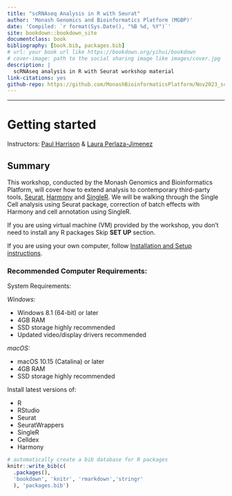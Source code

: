 ```yaml
--- 
title: "scRNAseq Analysis in R with Seurat"
author: 'Monash Genomics and Bioinformatics Platform (MGBP)'
date: 'Compiled: `r format(Sys.Date(), "%B %d, %Y")`'
site: bookdown::bookdown_site
documentclass: book
bibliography: [book.bib, packages.bib]
# url: your book url like https://bookdown.org/yihui/bookdown
# cover-image: path to the social sharing image like images/cover.jpg
description: |
  scRNAseq analysis in R with Seurat workshop material 
link-citations: yes
github-repo: https://github.com/MonashBioinformaticsPlatform/Nov2023_scRNAseq_workshop
---
```

***

# Getting started

Instructors:  [Paul Harrison](https://www.monash.edu/researchinfrastructure/bioinformatics/about/people) & [Laura Perlaza-Jimenez](https://www.monash.edu/researchinfrastructure/bioinformatics/about/people)

## Summary

This workshop, conducted by the Monash Genomics and Bioinformatics Platform, will cover how to extend analysis to contemporary third-party tools, [Seurat](https://satijalab.org/seurat/), [Harmony](https://github.com/immunogenomics/harmony) and [SingleR](https://bioconductor.org/packages/release/bioc/html/SingleR.html). We will be walking through the Single Cell analysis using Seurat package, correction of batch effects with Harmony and cell annotation using SingleR.  

If you are using virtual machine (VM) provided by the workshop, you don't need to install any R packages Skip **SET UP** section.

If you are using your own computer, follow [Installation and Setup instructions](set-up.html). 


### Recommended Computer Requirements:

System Requirements:


*Windows:*

* Windows 8.1 (64-bit) or later
* 4GB RAM
* SSD storage highly recommended
* Updated video/display drivers recommended


*macOS:*

* macOS 10.15 (Catalina) or later
* 4GB RAM
* SSD storage highly recommended

Install latest versions of:

* R
* RStudio
* Seurat
* SeuratWrappers
* SingleR
* Celldex
* Harmony



```r
# automatically create a bib database for R packages
knitr::write_bib(c(
  .packages(), 
  'bookdown', 'knitr', 'rmarkdown','stringr'
  ), 'packages.bib')
```
